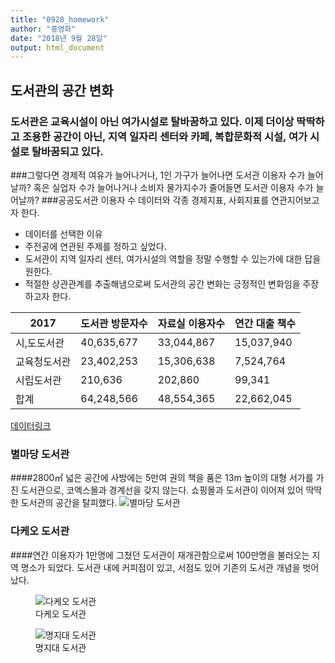 ```yaml
---
title: "0928_homework"
author: "홍영화"
date: "2018년 9월 28일"
output: html_document
---
```


## 도서관의 공간 변화


### 도서관은 교육시설이 아닌 여가시설로 탈바꿈하고 있다. 이제 더이상 딱딱하고 조용한 공간이 아닌, 지역 일자리 센터와 카페, 복합문화적 시설, 여가 시설로 탈바꿈되고 있다. 
###그렇다면 경제적 여유가 늘어나거나, 1인 가구가 늘어나면 도서관 이용자 수가 늘어날까? 혹은 실업자 수가 늘어나거나 소비자 물가지수가 줄어들면 도서관 이용자 수가 늘어날까? 
###공공도서관 이용자 수 데이터와 각종 경제지표, 사회지표를 연관지어보고자 한다.


* 데이터를 선택한 이유
- 주전공에 연관된 주제를 정하고 싶었다.
- 도서관이 지역 일자리 센터, 여가시설의 역할을 정말 수행할 수 있는가에 대한 답을 원한다.
- 적절한 상관관계를 추출해냄으로써 도서관의 공간 변화는 긍정적인 변화임을 주장하고자 한다.


| 2017  | 도서관 방문자수  | 자료실 이용자수  | 연간 대출 책수 |
|---|---|---|---|
| 시,도도서관  |   40,635,677|  33,044,867 |  15,037,940 |
| 교육청도서관  | 23,402,253  | 15,306,638  |  7,524,764 |
| 시립도서관  |  210,636 | 202,860  | 99,341  |
| 합계  | 64,248,566  | 48,554,365  | 22,662,045  |

[데이터링크](http://data.seoul.go.kr/dataList/datasetView.do?serviceKind=2&infId=10651&stcSrl=10651&srvType=S)


### 별마당 도서관
####2800㎡ 넓은 공간에 사방에는 5만여 권의 책을 품은 13m 높이의 대형 서가를 가진 도서관으로, 코엑스몰과 경계선을 갖지 않는다. 쇼핑몰과 도서관이 이어져 있어 딱딱한 도서관의 공간을 탈피했다.
![별마당 도서관](https://media.timeout.com/images/103956059/630/472/image.jpg)


### 다케오 도서관
####연간 이용자가 1만명에 그쳤던 도서관이 재개관함으로써 100만명을 불러오는 지역 명소가 되었다. 도서관 내에 커피점이 있고, 서점도 있어 기존의 도서관 개념을 벗어났다. 

![다케오 도서관](https://resources.matcha-jp.com/archive_files/jp/2015/02/takeolib-naikan.jpg?w=1400)


![명지대 도서관](http://news.unn.net/news/photo/Gisa/20107/29/image/2010729101749[1].bmp)

